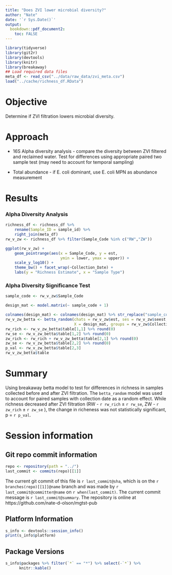 ```yaml
---
title: "Does ZVI lower microbial diversity?"
author: "Nate"
date: '`r Sys.Date()`'
output:
  bookdown::pdf_document2: 
    toc: FALSE
---
```


```r
library(tidyverse)
library(git2r)
library(devtools)
library(knitr)
library(breakaway)
## Load required data files 
meta_df <- read_csv("../data/raw_data/zvi_meta.csv")
load("../cache/richness_df.RData")
```

# Objective 
Determine if ZVI filtration lowers microbial diversity.

# Approach  

- 16S Alpha diversity analysis - compare the diversity between ZVI filtered and reclaimed water. 
Test for differences using appropriate paired two sample test (may need to account for temporal sampling)

- Total abundance - if E. coli dominant, use E. coli MPN as abundance measurement

# Results  

### Alpha Diversity Analysis 

```r
richness_df <- richness_df %>% 
    rename(Sample_ID = sample_id) %>% 
    right_join(meta_df)
rw_v_zw <- richness_df %>% filter(Sample_Code %in% c("RW","ZW"))
```

```r
ggplot(rw_v_zw) + 
    geom_pointrange(aes(x = Sample_Code, y = est, 
                        ymin = lower, ymax = upper)) +
    scale_y_log10() + 
    theme_bw() + facet_wrap(~Collection_Date) + 
    labs(y = "Richness Estimate", x = "Sample Type")
```

### Alpha Diversity Significance Test
```r
sample_code <- rw_v_zw$Sample_Code

design_mat <- model.matrix(~ sample_code + 1)

colnames(design_mat) <- colnames(design_mat) %>% str_replace("sample_code","")
rw_v_zw_betta <- betta_random(chats = rw_v_zw$est, ses = rw_v_zw$seest, 
                              X = design_mat, groups = rw_v_zw$Collection_Date)
rw_rich <- rw_v_zw_betta$table[1,1] %>% round(0)
rw_se <- rw_v_zw_betta$table[1,2] %>% round(0)
zw_rich <- rw_rich + rw_v_zw_betta$table[2,1] %>% round(0)
zw_se <- rw_v_zw_betta$table[2,2] %>% round(0)
p_val <- rw_v_zw_betta$table[2,3]
rw_v_zw_betta$table
```

# Summary
Using breakaway betta model to test for differences in richness in samples collected before and after ZVI filtration. 
The `betta_random` model was used to account for paired samples with collection date as a random effect. 
While richness decreased after ZVI filtration (RW - `r rw_rich` $\pm$ `r rw_se`, ZW - `r zw_rich` $\pm$ `r zw_se` ), the change in richeness was not statistically significant, p = `r p_val`.

# Session information 

## Git repo commit information
```r
repo <- repository(path = "../")
last_commit <- commits(repo)[[1]]
```

The current git commit of this file is `r last_commit@sha`, which is on the `r branches(repo)[[1]]@name` branch and was made by `r last_commit@committer@name` on `r when(last_commit)`. The current commit message is `r last_commit@summary`. The repository is online at https://github.com/nate-d-olson/mgtst-pub  


## Platform Information
```r
s_info <- devtools::session_info()
print(s_info$platform)
```


## Package Versions
```r
s_info$packages %>% filter(`*` == "*") %>% select(-`*`) %>% 
      knitr::kable()
```

